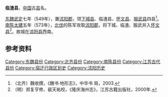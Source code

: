 '''临渣县'''，[[中国|中国]]古[[县|县]]名。

[[东魏|东魏]][[武定_(东魏)|武定]]七年（549年），置[[沭阳郡|沭阳郡]]，领[[下城县|下城县]]、临渣县、[[怀文县|怀文县]]、[[服武县|服武县]]四县<ref>（北齐）魏收撰，《魏书·地形志》，中华书 局，2003.</ref>。[[陳_(南朝)|南陈]][[太建|太建]]五年（573年），[[太建北伐|北伐]]的陈军攻取[[沭阳郡|沭阳郡]]，将下城、临渣、服武并入[[怀文县|怀文县]]<ref>（明）郑复亨修、裴天祐校，《隆庆海州志》，江苏古籍出版社，2000年.</ref>。故城在[[沭阳县|沭阳县]]西南。

==参考资料==
{{reflist}}

{{南北朝行政区划小作品}}
{{DEFAULTSORT:L}}
[[Category:东魏县份|Category:东魏县份]]
[[Category:北齐县份|Category:北齐县份]]
[[Category:南陈县份|Category:南陈县份]]
[[Category:江苏古代县份|Category:江苏古代县份]]
[[Category:宿迁行政区划史|Category:宿迁行政区划史]]
[[Category:沭阳历史|Category:沭阳历史]]